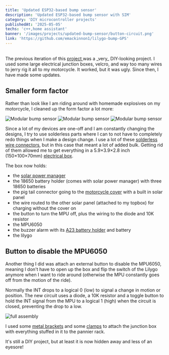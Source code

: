 ```yaml
---
title: 'Updated ESP32-based bump sensor'
description: 'Updated ESP32-based bump sensor with SIM'
category: 'DIY microcontroller projects'
publishedAt: '2025-05-05'
techs: 'c++,home assistant'
banner: '/images/projects/updated-bump-sensor/button-circuit.png'
link: 'https://github.com/emackinnon1/lilygo-bump-GPS'
---
```


<br />
The previous iteration of this
<a className='mt-2' href='/projects/updating-bump-sensor'>
  project
</a>
was a _very_ DIY-looking project. I used some large electrical junction boxes, velcro,
and way too many wires to jerry rig it all to my motorcycle. It worked, but it was
ugly. Since then, I have made some updates.

## Smaller form factor

Rather than look like I am riding around with homemade explosives on my
motorcycle, I cleaned up the form factor a lot more:

<div className='flex items-center'>
  <Img
    mdx
    publicId='/images/projects/updated-bump-sensor/bump-sensor-1.jpg'
    alt='Modular bump sensor'
    width={250}
    height={350}
  />
  <Img
    mdx
    publicId='/images/projects/updated-bump-sensor/bump-sensor-2.jpg'
    alt='Modular bump sensor'
    width={250}
    height={350}
  />
  <Img
    mdx
    publicId='/images/projects/updated-bump-sensor/bump-sensor-3.jpg'
    alt='Modular bump sensor'
    width={250}
    height={350}
  />
</div>

Since a lot of my devices are one-off and I am constantly changing the designs,
I try to use solderless parts where I can to not have to completely redo things
when I make a design change. I use a lot of these
[solderless wire connectors](https://www.amazon.com/GKEEMARS-Connector-Conductor-Connectors-Splicing/dp/B08P1LXKY5/ref=sr_1_3_pp?crid=1WI8R0AHFXIDV&dib=eyJ2IjoiMSJ9.7-iV7prF7qwmEzWMHAJhp7uX0UzvJZunm3GAKsiIWWik48-xms4CPoB8wKTiPUgKbO7BnFZMtbHXgwHMQrPzv4DHl1qw5VDC9aTzGMSbZb3P-6DM1LXcAB3RqGLr5No6djiLsaB6OiiGIoXebq0qIM4GqjV_vz6mvSJbBaLeqjoD13PS4KZMfTSB9mTqy0lXtlgy5YF2wq297bkZKVnP9WtzUzGrsqFR-Xr-8yjArLg.99sZMATiRYnxo7plKXc1_3McPohs6pBX6tegCIr3gQQ&dib_tag=se&keywords=solderless+wire+connectors&qid=1746540485&sprefix=solderless+%2Caps%2C157&sr=8-3),
but in this case that meant a lot of added bulk. Getting rid of them allowed me
to get everything in a 5.9×3.9×2.8 inch (150×100×70mm)
[electrical box](https://www.amazon.com/dp/B09CMJQ921?ref_=ppx_hzsearch_conn_dt_b_fed_asin_title_8).

The box now holds:

- the
  [solar power manager](https://www.amazon.com/dp/B0CT2ZBML9?ref_=ppx_hzsearch_conn_dt_b_fed_asin_title_2)
- the 18650 battery holder (comes with solar power manager) with three 18650
  batteries
- the pig tail connector going to the
  [motorcycle cover](https://www.amazon.com/dp/B07YN9SD37?ref_=ppx_hzsearch_conn_dt_b_fed_asin_title_1)
  with a built in solar panel
- the wire routed to the other solar panel (attached to my topbox) for charging
  without the cover on
- the button to turn the MPU off, plus the wiring to the diode and 10K resistor
- the MPU6050
- the buzzer alarm with its
  [A23 battery holder](https://www.amazon.com/AIMPGSTL-Battery-Project-Electronic-Circuit/dp/B0BDT1DTGW/ref=sr_1_3_sspa?crid=32SS6BVT0YHKU&dib=eyJ2IjoiMSJ9.IBTMkIPYPHN3CvzC_7WPIXpmCDHuWs3C4Gu4BZ1alQ0.Mxia7BeAJHemEMVTj0d-0NOjICCh-wqpa0Z8Tkitpik&dib_tag=se&keywords=2Pcs+12V23A+Battery+Holder+with+Extend+Switch+Single+Slot+Battery+Case+Box+for+Project+Electronic+Circuit&qid=1746543553&s=hi&sprefix=2pcs+12v23a+battery+holder+with+extend+switch+single+slot+battery+case+box+for+project+electronic+circuit%2Ctools%2C197&sr=1-3-spons&sp_csd=d2lkZ2V0TmFtZT1zcF9tdGY&psc=1)
  and battery
- the lilygo

## Button to disable the MPU6050

Another thing I did was attach an external button to disable the MPU6050,
meaning I don't have to open up the box and flip the switch of the Lilygo
anymore when I want to ride around (otherwise the MPU constantly goes off from
the motion of the ride).

Normally the INT drops to a logical 0 (low) to signal a change in motion or
position. The new circuit uses a diode, a 10K resistor and a toggle button to
hold the INT signal from the MPU to a logical 1 (high) when the circuit is
closed, preventing the drop to a low.

<Img
  mdx
  publicId='/images/projects/updated-bump-sensor/button-circuit.png'
  alt='full assembly'
  height={500}
  width={800}
/>

I used some
[metal brackets](https://www.amazon.com/dp/B09P5BS72Q?ref_=ppx_hzsearch_conn_dt_b_fed_asin_title_4&th=1)
and some
[clamps](https://www.amazon.com/dp/B08BC6DYJG?ref_=ppx_hzsearch_conn_dt_b_fed_asin_title_2&th=1)
to attach the junction box with everything stuffed in it to the pannier rack.

It's still a DIY project, but at least it is now hidden away and less of an
eyesore!
